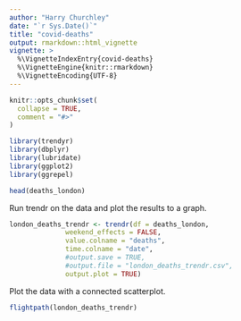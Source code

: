 ```yaml
---
author: "Harry Churchley"
date: "`r Sys.Date()`"
title: "covid-deaths"
output: rmarkdown::html_vignette
vignette: >
  %\VignetteIndexEntry{covid-deaths}
  %\VignetteEngine{knitr::rmarkdown}
  %\VignetteEncoding{UTF-8}
---
```


```r
knitr::opts_chunk$set(
  collapse = TRUE,
  comment = "#>"
)
```

```r
library(trendyr)
library(dbplyr)
library(lubridate)
library(ggplot2)
library(ggrepel)
```


```r
head(deaths_london)
```
Run trendr on the data and plot the results to a graph.

```r
london_deaths_trendr <- trendr(df = deaths_london,
              weekend_effects = FALSE,
              value.colname = "deaths",
              time.colname = "date",
              #output.save = TRUE,
              #output.file = "london_deaths_trendr.csv",
              output.plot = TRUE)

```
Plot the data with a connected scatterplot.

```r
flightpath(london_deaths_trendr)
```
